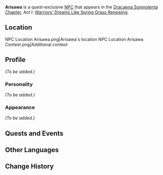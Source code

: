{{Meta
<!-- REMOVE THIS TEMPLATE AFTER ADDING MISSING INFO -->
|missing_NPC_profile  = yes
}}
{{Character Infobox
|type             = Quest NPC
|image            = NPC Arisawa.png
|realname         = 
|region           = Inazuma
|affiliation      = Watatsumi Army
|title            = Sangonomiya Samurai
|voiceEN          = 
|voiceCN          = 
|voiceJP          = 
}}
'''Arisawa''' is a quest-exclusive [[NPC]] that appears in the [[Dracaena Somnolenta Chapter]], Act I: [[Warriors' Dreams Like Spring Grass Renewing]].

==Location==
<gallery hideaddbutton="true" captionalign="center">
NPC Location Arisawa.png|Arisawa's location
NPC Location Arisawa Context.png|Additional context
</gallery>

==Profile==
''(To be added.)''

===Personality===
''(To be added.)''

===Appearance===
''(To be added.)''

==Quests and Events==
{{Quest Appearances}}

==Other Languages==
{{Other Languages|default_hidden = 1
|en      = Arisawa
|zhs     = 有泽
|zhs_rm  = Yǒuzé
|zht     = 有澤
|zht_rm  = Yǒuzé
|ja      = 有澤
|ja_rm   = Arisawa
|ko      = 아리사와
|ko_rm   = Arisawa
|es      = Arisawa
|fr      = Arisawa
|ru      = Арисава
|th      = Arisawa
|vi      = Arisawa
|de      = Arisawa
|id      = Arisawa
|pt      = Arisawa
}}

==Change History==
{{Change History|2.1}}